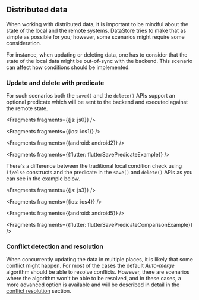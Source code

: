 ## Distributed data

When working with distributed data, it is important to be mindful about the state of the local and the remote systems. DataStore tries to make that as simple as possible for you; however, some scenarios might require some consideration.

For instance, when updating or deleting data, one has to consider that the state of the local data might be out-of-sync with the backend. This scenario can affect how conditions should be implemented.

### Update and delete with predicate

For such scenarios both the `save()` and the `delete()` APIs support an optional predicate which will be sent to the backend and executed against the remote state.


<Fragments fragments={{js: js0}} />


<Fragments fragments={{ios: ios1}} />


<Fragments fragments={{android: android2}} />


<Fragments fragments={{flutter: flutterSavePredicateExample}} />

There's a difference between the traditional local condition check using `if/else` constructs and the predicate in the `save()` and `delete()` APIs as you can see in the example below.


<Fragments fragments={{js: js3}} />


<Fragments fragments={{ios: ios4}} />


<Fragments fragments={{android: android5}} />


<Fragments fragments={{flutter: flutterSavePredicateComparisonExample}} />

### Conflict detection and resolution

When concurrently updating the data in multiple places, it is likely that some conflict might happen. For most of the cases the default *Auto-merge* algorithm should be able to resolve conflicts. However, there are scenarios where the algorithm won't be able to be resolved, and in these cases, a more advanced option is available and will be described in detail in the [conflict resolution](https://docs.amplify.aws/lib-v1/datastore/conflict) section.
